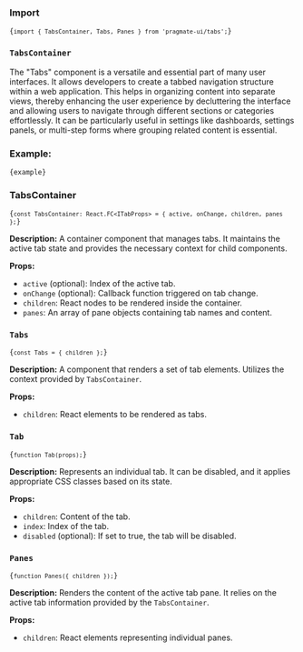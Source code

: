 
### Import

<Code>{`import { TabsContainer, Tabs, Panes } from 'pragmate-ui/tabs';`}</Code>

### `TabsContainer`

The "Tabs" component is a versatile and essential part of many user interfaces. It allows developers to create a tabbed
navigation structure within a web application. This helps in organizing content into separate views, thereby enhancing
the user experience by decluttering the interface and allowing users to navigate through different sections or
categories effortlessly. It can be particularly useful in settings like dashboards, settings panels, or multi-step forms
where grouping related content is essential.

### Example:

<Example />

<Code>{example}</Code>

### TabsContainer

<Code>{`const TabsContainer: React.FC<ITabProps> = { active, onChange, children, panes };`}</Code>

**Description:** A container component that manages tabs. It maintains the active tab state and provides the necessary
context for child components.

**Props:**

-   `active` (optional): Index of the active tab.
-   `onChange` (optional): Callback function triggered on tab change.
-   `children`: React nodes to be rendered inside the container.
-   `panes`: An array of pane objects containing tab names and content.

### `Tabs`

<Code>{`const Tabs = { children };`}</Code>

**Description:** A component that renders a set of tab elements. Utilizes the context provided by `TabsContainer`.

**Props:**

-   `children`: React elements to be rendered as tabs.

### `Tab`

<Code>{`function Tab(props);`}</Code>

**Description:** Represents an individual tab. It can be disabled, and it applies appropriate CSS classes based on its
state.

**Props:**

-   `children`: Content of the tab.
-   `index`: Index of the tab.
-   `disabled` (optional): If set to true, the tab will be disabled.

### `Panes`

<Code>{`function Panes({ children });`}</Code>

**Description:** Renders the content of the active tab pane. It relies on the active tab information provided by the
`TabsContainer`.

**Props:**

-   `children`: React elements representing individual panes.
